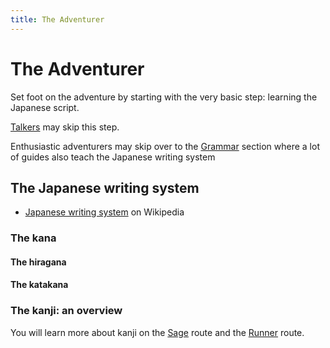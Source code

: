 ```yaml
---
title: The Adventurer
---
```



# The Adventurer

Set foot on the adventure by starting with the very basic step: learning the Japanese script.

[Talkers](/talker) may skip this step.

Enthusiastic adventurers may skip over to the [Grammar](/grammar) section where a lot of guides also teach the Japanese writing system

## The Japanese writing system

- [Japanese writing system](https://en.wikipedia.org/wiki/Japanese_writing_system) on Wikipedia <Wikipedia />

### The kana

#### The hiragana

<Hiragana />

#### The katakana

### The kanji: an overview

You will learn more about kanji on the [Sage](/sage) route and the [Runner](/runner) route.
